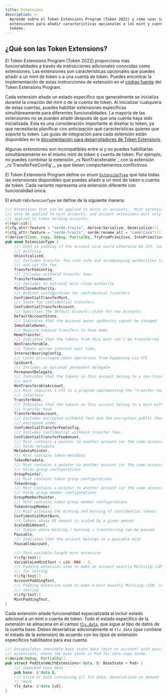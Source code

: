 ```yaml
---
title: Extensions
description: >-
  Aprende sobre el Token Extensions Program (Token 2022) y cómo usar sus
  extensiones para añadir características opcionales a los mint y cuentas de
  tokens.
---
```


## ¿Qué son las Token Extensions?

El Token Extensions Program (Token 2022) proporciona más funcionalidades a
través de instrucciones adicionales conocidas como extensiones. Las extensiones
son características opcionales que puedes añadir a un mint de token o a una
cuenta de token. Puedes encontrar la implementación de estas instrucciones de
extensión en el
[código fuente](https://github.com/solana-program/token-2022/tree/main/program/src/extension)
del Token Extensions Program.

Cada extensión añade un estado específico que generalmente se inicializa durante
la creación del mint o de la cuenta de token. Al inicializar cualquiera de estas
cuentas, puedes habilitar extensiones específicas simultáneamente para
diferentes funcionalidades. La mayoría de las extensiones no se pueden añadir
después de que una cuenta haya sido inicializada. Esta es una consideración
importante al diseñar tu token, ya que necesitarás planificar con anticipación
qué características quieres que soporte tu token. Las guías de integración para
cada extensión están disponibles en la
[documentación para desarrolladores de Token Extensions](/developers/guides/token-extensions/getting-started).

<Callout type="info">
  Algunas extensiones son incompatibles entre sí y no puedes habilitarlas
  simultáneamente en el mismo mint de token o cuenta de token. Por ejemplo, no
  puedes combinar la extensión
  _rs`NonTransferable`_ con la
  extensión _rs`TransferFeeConfig`_,
  ya que tienen comportamientos conflictivos.
</Callout>

El Token Extensions Program define un enum
[`ExtensionType`](https://github.com/solana-program/token-2022/blob/efd0c957fefbd79882d77df5fb2dac88c001249c/program/src/extension/mod.rs#L1059)
que lista todas las extensiones disponibles que puedes añadir a un mint de token
o cuenta de token. Cada variante representa una extensión diferente con
funcionalidad única.

El enum _rs`ExtensionType`_ se
define de la siguiente manera:

```rust title="Token Extensions"
/// Extensions that can be applied to mints or accounts.  Mint extensions must
/// only be applied to mint accounts, and account extensions must only be
/// applied to token holding accounts.
#[repr(u16)]
#[cfg_attr(feature = "serde-traits", derive(Serialize, Deserialize))]
#[cfg_attr(feature = "serde-traits", serde(rename_all = "camelCase"))]
#[derive(Clone, Copy, Debug, PartialEq, TryFromPrimitive, IntoPrimitive)]
pub enum ExtensionType {
    /// Used as padding if the account size would otherwise be 355, same as a
    /// multisig
    Uninitialized,
    /// Includes transfer fee rate info and accompanying authorities to withdraw
    /// and set the fee
    TransferFeeConfig,
    /// Includes withheld transfer fees
    TransferFeeAmount,
    /// Includes an optional mint close authority
    MintCloseAuthority,
    /// Auditor configuration for confidential transfers
    ConfidentialTransferMint,
    /// State for confidential transfers
    ConfidentialTransferAccount,
    /// Specifies the default Account::state for new Accounts
    DefaultAccountState,
    /// Indicates that the Account owner authority cannot be changed
    ImmutableOwner,
    /// Require inbound transfers to have memo
    MemoTransfer,
    /// Indicates that the tokens from this mint can't be transferred
    NonTransferable,
    /// Tokens accrue interest over time,
    InterestBearingConfig,
    /// Locks privileged token operations from happening via CPI
    CpiGuard,
    /// Includes an optional permanent delegate
    PermanentDelegate,
    /// Indicates that the tokens in this account belong to a non-transferable
    /// mint
    NonTransferableAccount,
    /// Mint requires a CPI to a program implementing the "transfer hook"
    /// interface
    TransferHook,
    /// Indicates that the tokens in this account belong to a mint with a
    /// transfer hook
    TransferHookAccount,
    /// Includes encrypted withheld fees and the encryption public that they are
    /// encrypted under
    ConfidentialTransferFeeConfig,
    /// Includes confidential withheld transfer fees
    ConfidentialTransferFeeAmount,
    /// Mint contains a pointer to another account (or the same account) that
    /// holds metadata
    MetadataPointer,
    /// Mint contains token-metadata
    TokenMetadata,
    /// Mint contains a pointer to another account (or the same account) that
    /// holds group configurations
    GroupPointer,
    /// Mint contains token group configurations
    TokenGroup,
    /// Mint contains a pointer to another account (or the same account) that
    /// holds group member configurations
    GroupMemberPointer,
    /// Mint contains token group member configurations
    TokenGroupMember,
    /// Mint allowing the minting and burning of confidential tokens
    ConfidentialMintBurn,
    /// Tokens whose UI amount is scaled by a given amount
    ScaledUiAmount,
    /// Tokens where minting / burning / transferring can be paused
    Pausable,
    /// Indicates that the account belongs to a pausable mint
    PausableAccount,

    /// Test variable-length mint extension
    #[cfg(test)]
    VariableLenMintTest = u16::MAX - 2,
    /// Padding extension used to make an account exactly Multisig::LEN, used
    /// for testing
    #[cfg(test)]
    AccountPaddingTest,
    /// Padding extension used to make a mint exactly Multisig::LEN, used for
    /// testing
    #[cfg(test)]
    MintPaddingTest,
}
```

Cada extensión añade funcionalidad especializada al incluir estado adicional a
un mint o cuenta de token. Todo el estado específico de la extensión se almacena
en el campo
[`tlv_data`](https://github.com/solana-program/token-2022/blob/efd0c957fefbd79882d77df5fb2dac88c001249c/program/src/extension/mod.rs#L546),
que sigue al tipo de datos de la cuenta base. Debes deserializar adicionalmente
el `tlv_data` (que contiene
el estado de la extensión) de acuerdo con los tipos de extensión específicos
habilitados para esa cuenta.

```rust title="Token Extensions"
/// Encapsulates immutable base state data (mint or account) with possible
/// extensions, where the base state is Pod for zero-copy serde.
#[derive(Debug, PartialEq)]
pub struct PodStateWithExtensions<'data, S: BaseState + Pod> {
    /// Unpacked base data
    pub base: &'data S,
    /// Slice of data containing all TLV data, deserialized on demand
    // !mark
    tlv_data: &'data [u8],
}
```
